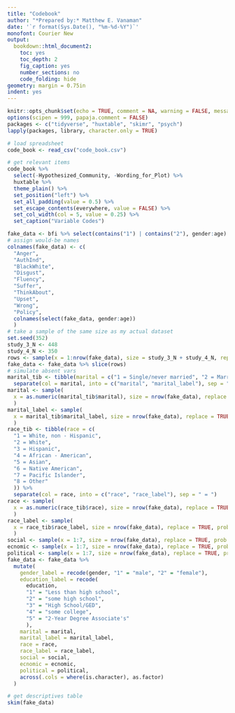 ```yaml
---
title: "Codebook"
author: "*Prepared by:* Matthew E. Vanaman"
date: '`r format(Sys.Date(), "%m-%d-%Y")`'
monofont: Courier New
output:
  bookdown::html_document2:
    toc: yes
    toc_depth: 2
    fig_caption: yes
    number_sections: no
    code_folding: hide
geometry: margin = 0.75in
indent: yes
---
```


```r
knitr::opts_chunk$set(echo = TRUE, comment = NA, warning = FALSE, message = FALSE)
options(scipen = 999, papaja.comment = FALSE)
packages <- c("tidyverse", "huxtable", "skimr", "psych")
lapply(packages, library, character.only = TRUE)
```


```r
# load spreadsheet
code_book <- read_csv("code_book.csv")

# get relevant items
code_book %>%
  select(-Hypothesized_Community, -Wording_for_Plot) %>% 
  huxtable %>% 
  theme_plain() %>% 
  set_position("left") %>% 
  set_all_padding(value = 0.5) %>% 
  set_escape_contents(everywhere, value = FALSE) %>% 
  set_col_width(col = 5, value = 0.25) %>% 
  set_caption("Variable Codes")
```

```r
fake_data <- bfi %>% select(contains("1") | contains("2"), gender:age) 
# assign would-be names
colnames(fake_data) <- c(
  "Anger",
  "AuthInd",
  "BlackWhite",
  "Disgust",
  "Fluency",
  "Suffer",
  "ThinkAbout",
  "Upset",
  "Wrong",
  "Policy",
  colnames(select(fake_data, gender:age))
  )
# take a sample of the same size as my actual dataset
set.seed(352)
study_3_N <- 448
study_4_N <- 350
rows <- sample(x = 1:nrow(fake_data), size = study_3_N + study_4_N, replace = FALSE)
fake_data <- fake_data %>% slice(rows)
# simulate absent vars
marital_tib <- tibble(marital = c("1 = Single/never married", "2 = Married", "3 = Separated", "4 = Divorced", "5 = Widowed")) %>% 
  separate(col = marital, into = c("marital", "marital_label"), sep = " = ")
marital <- sample(
  x = as.numeric(marital_tib$marital), size = nrow(fake_data), replace = TRUE, prob = c(0.25, 0.45, 0.10, 0.15, 0.05)
  )
marital_label <- sample(
  x = marital_tib$marital_label, size = nrow(fake_data), replace = TRUE, prob = c(0.25, 0.45, 0.10, 0.15, 0.05)
  )
race_tib <- tibble(race = c(
  "1 = White, non - Hispanic",
  "2 = White",
  "3 = Hispanic",
  "4 = African - American",
  "5 = Asian",
  "6 = Native American",
  "7 = Pacific Islander",
  "8 = Other"
  )) %>%
  separate(col = race, into = c("race", "race_label"), sep = " = ")
race <- sample(
  x = as.numeric(race_tib$race), size = nrow(fake_data), replace = TRUE, prob = c(0.40, 0.10, 0.20, 0.15, 0.10, 0.02, 0.02, 0.01)
  )
race_label <- sample(
  x = race_tib$race_label, size = nrow(fake_data), replace = TRUE, prob = c(0.40, 0.10, 0.20, 0.15, 0.10, 0.02, 0.02, 0.01)
  )
social <- sample(x = 1:7, size = nrow(fake_data), replace = TRUE, prob = c(0.05, 0.1, 0.10, 0.3, 0.25, 0.1, 0.1))
ecnomic <- sample(x = 1:7, size = nrow(fake_data), replace = TRUE, prob = c(0.1, 0.1, 0.15, 0.3, 0.15, 0.1, 0.1))
political <- sample(x = 1:7, size = nrow(fake_data), replace = TRUE, prob = c(0.05, 0.1, 0.15, 0.3, 0.25, 0.1, 0.05))
fake_data <- fake_data %>% 
  mutate(
    gender_label = recode(gender, "1" = "male", "2" = "female"),
    education_label = recode(
      education, 
      "1" = "Less than high school", 
      "2" = "some high school", 
      "3" = "High School/GED", 
      "4" = "some college", 
      "5" = "2-Year Degree Associate's"
      ),
    marital = marital,
    marital_label = marital_label,
    race = race,
    race_label = race_label,
    social = social,
    ecnomic = ecnomic,
    political = political,
    across(.cols = where(is.character), as.factor)
  )

# get descriptives table
skim(fake_data)
```


